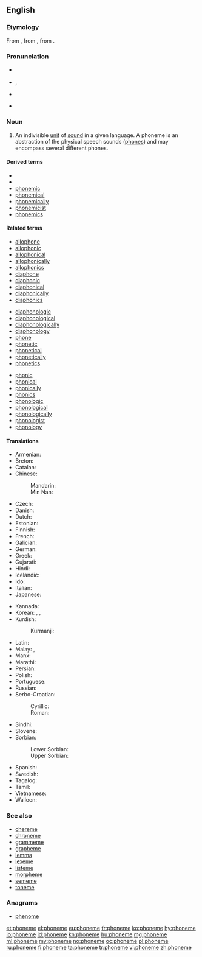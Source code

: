 {{wikipedia}}
{{also|Phoneme|phonème}}
==English==

===Etymology===
From {{etyl|grc|en}} {{term|φώνημα||tr=phōnēma||sound|lang=grc}}, from {{term|φωνέω||tr=phōneō||to sound|lang=grc}}, from {{term|φωνή||tr=phōnē||sound|lang=grc}}.

===Pronunciation===
* {{a|UK}} {{IPA|/ˈfəʊniːm/|lang=en}}
* {{a|US}} {{enPR|fōn'ēm}}, {{IPA|/ˈfoʊˌnim/|lang=en}}
* {{audio|En-us-phoneme.ogg|Audio (US)|lang=en}}

* {{hyphenation|pho|neme|lang=en}}

===Noun===
{{en-noun}}

# {{context|linguistics|lang=en}} An indivisible [[unit]] of [[sound]] in a given language. A phoneme is an abstraction of the physical speech sounds ([[phone]]s) and may encompass several different phones.

====Derived terms====
* {{l/en|archiphoneme}}
* {{l/en|diaphoneme}}
* [[phonemic]]
* [[phonemical]]
* [[phonemically]]
* [[phonemicist]]
* [[phonemics]]

====Related terms====
{{top3|Terms related to ''phoneme''}}
* [[allophone]]
* [[allophonic]]
* [[allophonical]]
* [[allophonically]]
* [[allophonics]]
* [[diaphone]]
* [[diaphonic]]
* [[diaphonical]]
* [[diaphonically]]
* [[diaphonics]]
{{mid3}}
* [[diaphonologic]]
* [[diaphonological]]
* [[diaphonologically]]
* [[diaphonology]]
* [[phone]]
* [[phonetic]]
* [[phonetical]]
* [[phonetically]]
* [[phonetics]]
{{mid3}}
* [[phonic]]
* [[phonical]]
* [[phonically]]
* [[phonics]]
* [[phonologic]]
* [[phonological]]
* [[phonologically]]
* [[phonologist]]
* [[phonology]]
{{bottom}}

====Translations====
{{trans-top|indivisible unit of sound}}
* Armenian: {{t|hy|հնչույթ|tr=hnčuyt’}}
* Breton: {{t|br|soniad}}
* Catalan: {{t+|ca|fonema|m}}
* Chinese:
*: Mandarin: {{t+|cmn|音素|tr=yīnsù|sc=Hani}}
*: Min Nan: {{t|nan|音素|tr=im-sò͘|sc=Hani}}
* Czech: {{t|cs|foném|m}}
* Danish: {{t|da|fonem|n}}
* Dutch: {{t+|nl|foneem|n}}
* Estonian: {{t|et|häälik}}
* Finnish: {{t+|fi|foneemi}}
* French: {{t+|fr|phonème|m}}
* Galician: {{t|gl|fonema|m}}
* German: {{t+|de|Phonem|n}}
* Greek: {{t+|el|φώνημα|n|tr=fónima}}
* Gujarati: {{t|gu|ધ્વનિઘટક|tr=dhvanighaṭak|sc=Gujr}}
* Hindi: {{t|hi|ध्वनिग्राम|tr=dhvanigrām|sc=Deva}}
* Icelandic: {{t+|is|hljóðan}}
* Ido: {{t+|io|fonemo}}
* Italian: {{t+|it|fonema|m}}
* Japanese: {{t+|ja|音素|tr=[[おんそ]], onso}}
{{trans-mid}}
* Kannada: {{t+|kn|ಧ್ವನಿಮಾ|sc=Knda}}
* Korean: {{t|ko|표음|sc=Hang}}, {{t+|ko|음소|sc=Kore}}, {{t|ko|낱소리|sc=Kore}}
* Kurdish:
*: Kurmanji: {{t+|kmr|vac}}
* Latin: {{t|la|phōnēma|f}}
* Malay: {{t|ms|fonem}}, {{t|ms|warna bunyi}}
* Manx: {{t|gv|myn-heean}}
* Marathi: {{t|mr|ध्वनिघटक|tr=dhvanighaṭak|sc=Deva}}
* Persian: {{t+|fa|واج|tr=vaj}}
* Polish: {{t+|pl|fonem|m}}
* Portuguese: {{t+|pt|fonema|m}}
* Russian: {{t+|ru|фонема|f|tr=fonéma}}
* Serbo-Croatian:
*: Cyrillic: {{t|sh|фо̀не̄м|m|sc=Cyrl}}
*: Roman: {{t|sh|fònēm|m}}
* Sindhi: {{t|sd|وايوم|f|tr=viome|sc=Arab}}
* Slovene: {{t|sl|glásnik}}
* Sorbian:
*: Lower Sorbian: {{t|dsb|fonem|m}}
*: Upper Sorbian: {{t|hsb|fonem|m}}
* Spanish: {{t+|es|fonema|m}}
* Swedish: {{t+|sv|fonem|n}}
* Tagalog: {{t|tl|multinig}}
* Tamil: {{t|ta|ஒலியன்|sc=Taml}}
* Vietnamese: {{t|vi|âm vị|tr=音素}}
* Walloon: {{t+|wa|oyon}}
{{trans-bottom}}

===See also===
* [[chereme]]
* [[chroneme]]
* [[grammeme]]
* [[grapheme]]
* [[lemma]]
* [[lexeme]]
* [[listeme]]
* [[morpheme]]
* [[sememe]]
* [[toneme]]

===Anagrams===
* [[phenome#English|phenome]]

[[et:phoneme]]
[[el:phoneme]]
[[eu:phoneme]]
[[fr:phoneme]]
[[ko:phoneme]]
[[hy:phoneme]]
[[io:phoneme]]
[[id:phoneme]]
[[kn:phoneme]]
[[hu:phoneme]]
[[mg:phoneme]]
[[ml:phoneme]]
[[my:phoneme]]
[[no:phoneme]]
[[oc:phoneme]]
[[pl:phoneme]]
[[ru:phoneme]]
[[fi:phoneme]]
[[ta:phoneme]]
[[tr:phoneme]]
[[vi:phoneme]]
[[zh:phoneme]]